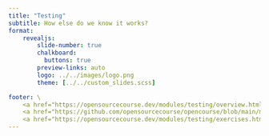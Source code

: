 ```yaml
---
title: "Testing"
subtitle: How else do we know it works?
format:
    revealjs:
        slide-number: true
        chalkboard:
          buttons: true
        preview-links: auto
        logo: ../../images/logo.png
        theme: [../../custom_slides.scss]

footer: \
    <a href="https://opensourcecourse.dev/modules/testing/overview.html">overview</a> /\
    <a href="https://github.com/opensourcecourse/opencourse/blob/main/modules/testing/slides.qmd">source</a> /\
    <a href="https://opensourcecourse.dev/modules/testing/exercises.html">exercises</a>
---
```

